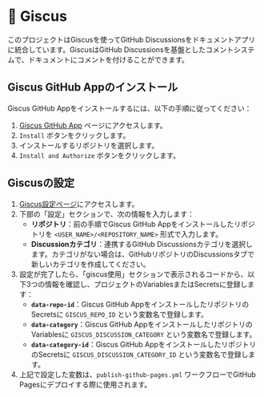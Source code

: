 
# 💬 Giscus

このプロジェクトはGiscusを使ってGitHub Discussionsをドキュメントアプリに統合しています。GiscusはGitHub Discussionsを基盤としたコメントシステムで、ドキュメントにコメントを付けることができます。

## Giscus GitHub Appのインストール

Giscus GitHub Appをインストールするには、以下の手順に従ってください：

1. [Giscus GitHub App](https://github.com/apps/giscus) ページにアクセスします。
2. `Install` ボタンをクリックします。
3. インストールするリポジトリを選択します。
4. `Install and Authorize` ボタンをクリックします。

## Giscusの設定

1. [Giscus設定ページ](https://giscus.app/)にアクセスします。
2. 下部の「設定」セクションで、次の情報を入力します：
    - **リポジトリ**：前の手順でGiscus GitHub Appをインストールしたリポジトリを `<USER_NAME>/<REPOSITORY_NAME>` 形式で入力します。
    - **Discussionカテゴリ**：連携するGitHub Discussionsカテゴリを選択します。カテゴリがない場合は、GitHubリポジトリのDiscussionsタブで新しいカテゴリを作成してください。
3. 設定が完了したら、「giscus使用」セクションで表示されるコードから、以下3つの情報を確認し、プロジェクトのVariablesまたはSecretsに登録します：
    - **`data-repo-id`**：Giscus GitHub AppをインストールしたリポジトリのSecretsに `GISCUS_REPO_ID` という変数名で登録します。
    - **`data-category`**：Giscus GitHub AppをインストールしたリポジトリのVariablesに `GISCUS_DISCUSSION_CATEGORY` という変数名で登録します。
    - **`data-category-id`**：Giscus GitHub AppをインストールしたリポジトリのSecretsに `GISCUS_DISCUSSION_CATEGORY_ID` という変数名で登録します。
4. 上記で設定した変数は、<LocalizedLink href="cicd/publish-github-pages">`publish-github-pages.yml`</LocalizedLink> ワークフローでGitHub Pagesにデプロイする際に使用されます。
